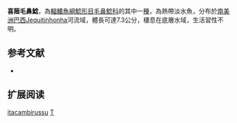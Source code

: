 {{Speciesbox
| name = 喜蔭毛鼻鯰
| image = 
| image_width = 
| status = NE
| status_system = IUCN3.1
| genus = Trichomycterus
| species = itacambirussu
| authority = [[Triques_&_Vono|Triques & Vono]], 2004
| synonyms = 
}}

'''喜蔭毛鼻鯰'''，為[[輻鰭魚綱|輻鰭魚綱]][[鯰形目|鯰形目]][[毛鼻鯰科|毛鼻鯰科]]的其中一[[種|種]]，為熱帶淡水魚，分布於[[南美洲|南美洲]][[巴西|巴西]]Jequitinhonha河流域，體長可達7.3公分，棲息在底層水域，生活習性不明。

== 参考文献 ==
*{{FishBase_species|genus=Trichomycterus|species|itacambirussu|year=2014|month=11}}

== 扩展阅读 ==
{{refbegin}}
{{wikispecies-inline|Trichomycterus itacambirussu|喜蔭毛鼻鯰}}
{{refend}}
{{Taxonbar|from=Q6418410}}

[[Category:毛鼻鯰属|itacambirussu]]
[[Category:2004年描述的鱼类|T]]

{{鯰形目小作品}}